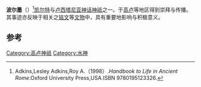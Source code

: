 {{expand|time=2013-12-02T10:53:29+00:00}}
{{Infobox deity|type=irish
| name = 波尔墨
| god_of =温泉守护神

|consorts=[[达默纳|达默纳]]、[[波尔玛纳|波尔玛纳]]}}
'''波尔墨'''（{{lang-en|Borvo}}）<ref>Adkins,Lesley Adkins,Roy A.（1998）.''Handbook to Life in Ancient Rome''.Oxford University Press,USA.ISBN 9780195123326.</ref>[[凯尔特|凯尔特]]与[[卢西塔尼亚|卢西塔尼亚]][[神话|神话]][[神祇|神祇]]之一。于[[高卢|高卢]]等地区得到崇拜与传播。其事迹亦反映于相关之[[铭文|铭文]]等[[文物|文物]]中，具有重要地影响与积极意义。

== 参考 ==
{{reflist}}
{{Gaulish-Brythonic mythology}}

[[Category:高卢神祇|Category:高卢神祇]]
[[Category:水神|Category:水神]]


{{古罗马小作品}}